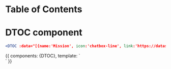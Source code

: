 
<Meta title="Elements/Table of Contents" component={DTOC} />

# Table of Contents

<Props of={DTOC} />

# DTOC component
```jsx
<DTOC :data="[{name:'Mission', icon:'chatbox-line', link:'https://datasci.brown.edu/about/'}, {name: 'People', icon:'person-lines'}, {name: 'Oppurtunities', icon:'lightbulb-1'}, {name: 'How to Cite CCV', icon:'carrot-right'}]" name="newtable"/>
```

<Preview >
    <Story name="Table of Contents">
        {{
            components: {DTOC},
            template: `
            <div>
                <DTOC :data="[{name:'Mission', icon:'chatbox-line' ,link:'https://datasci.brown.edu/about/'}, {name: 'People', icon:'person-lines'}, {name: 'Oppurtunities', icon:'lightbulb-1'}, {name: 'How to Cite CCV', icon:'carrot-right'}]" name="newtable"/>
            </div>
            `
        }}
    </Story>
</Preview>